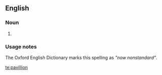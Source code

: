 {{also|Pavillion}}
==English==

===Noun===
{{en-noun}}

# {{alternative spelling of|pavilion|lang=en}} {{context|obsolete|except in the names of theatres, hotels, etc.|lang=en}}

===Usage notes===
The Oxford English Dictionary marks this spelling as ''"now nonstandard"''.

[[te:pavillion]]